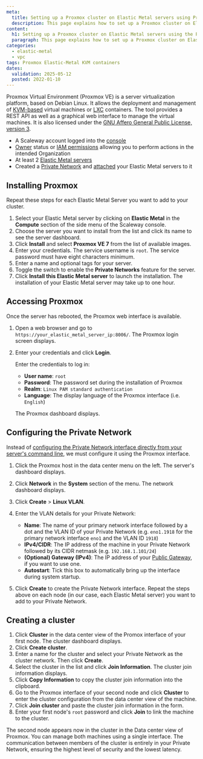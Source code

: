 ```yaml
---
meta:
  title: Setting up a Proxmox cluster on Elastic Metal servers using Private Networks
  description: This page explains how to set up a Proxmox cluster on Elastic Metal servers using the Private Networks feature
content:
  h1: Setting up a Proxmox cluster on Elastic Metal servers using the Private Networks feature
  paragraph: This page explains how to set up a Proxmox cluster on Elastic Metal servers using the Private Networks feature
categories:
  - elastic-metal
  - vpc
tags: Proxmox Elastic-Metal KVM containers
dates:
  validation: 2025-05-12
  posted: 2022-01-10
---
```


Proxmox Virtual Environment (Proxmox VE) is a server virtualization platform, based on Debian Linux. It allows the deployment and management of [KVM-based](https://www.linux-kvm.org/page/Main_Page) virtual machines or [LXC](https://linuxcontainers.org/) containers. The tool provides a REST API as well as a graphical web interface to manage the virtual machines. It is also licensed under the [GNU Affero General Public License, version 3](https://www.gnu.org/licenses/agpl-3.0.html).

<Macro id="requirements" />

- A Scaleway account logged into the [console](https://console.scaleway.com)
- [Owner](/iam/concepts/#owner) status or [IAM permissions](/iam/concepts/#permission) allowing you to perform actions in the intended Organization
- At least 2 [Elastic Metal servers](https://www.scaleway.com/en/dedibox/)
- Created a [Private Network](/elastic-metal/how-to/use-private-networks/) and [attached](/elastic-metal/how-to/use-private-networks/#how-to-attach-and-detach-elastic-metal-servers-to-a-private-network) your Elastic Metal servers to it

## Installing Proxmox

<Message type="note">
  Repeat these steps for each Elastic Metal Server you want to add to your cluster.
</Message>

1. Select your Elastic Metal server by clicking on **Elastic Metal** in the **Compute** section of the side menu of the Scaleway console.
2. Choose the server you want to install from the list and click its name to see the server dashboard.
3. Click **Install** and select **Proxmox VE 7** from the list of available images.
    <Lightbox src="scaleway-proxmox-image.webp" alt="" />
4. Enter your credentials. The service username is `root`. The service password must have eight characters minimum.
5. Enter a name and optional tags for your server.
6. Toggle the switch to enable the **Private Networks** feature for the server.
7. Click **Install this Elastic Metal server** to launch the installation.
    <Message type="note">
      The installation of your Elastic Metal server may take up to one hour.
    </Message>

## Accessing Proxmox

Once the server has rebooted, the Proxmox web interface is available.

1. Open a web browser and go to `https://your_elastic_metal_server_ip:8006/`. The Proxmox login screen displays.
2. Enter your credentials and click **Login**.

    Enter the credentials to log in:

      - **User name**: `root`
      - **Password**: The password set during the installation of Proxmox
      - **Realm**: `Linux PAM standard authentication`
      - **Language**: The display language of the Proxmox interface (i.e. `English`)

    The Proxmox dashboard displays.

## Configuring the Private Network

Instead of [configuring the Private Network interface directly from your server's command line](/elastic-metal/how-to/use-private-networks/#how-to-configure-the-network-interface-on-your-elastic-metal-server-for-private-networks), we must configure it using the Proxmox interface.

1. Click the Proxmox host in the data center menu on the left. The server's dashboard displays.
2. Click **Network** in the **System** section of the menu. The network dashboard displays.
3. Click **Create** > **Linux VLAN**.
    <Lightbox src="scaleway-proxmox-network-dashboard.webp" alt="" />
4. Enter the VLAN details for your Private Network:
    <Lightbox src="scaleway-proxmox-vlan-details.webp" alt="" />

    * **Name**: The name of your primary network interface followed by a dot and the VLAN ID of your Private Network (e.g. `eno1.1918` for the primary network interface `eno1` and the VLAN ID `1918`)
    * **IPv4/CIDR**: The IP address of the machine in your Private Network followed by its CIDR netmask (e.g. `192.168.1.101/24`)
    * **(Optional) Gateway (IPv4)**: The IP address of your [Public Gateway](/public-gateways/concepts/#public-gateway), if you want to use one.
    * **Autostart**: Tick this box to automatically bring up the interface during system startup.
5. Click **Create** to create the Private Network interface.
    <Message type="note">
      Repeat the steps above on each node (in our case, each Elastic Metal server) you want to add to your Private Network.
    </Message>

## Creating a cluster 

1. Click **Cluster** in the data center view of the Promox interface of your first node. The cluster dashboard displays.
    <Lightbox src="scaleway-proxmox-cluster-overview.webp" alt="" />
2. Click **Create cluster**.
3. Enter a name for the cluster and select your Private Network as the cluster network. Then click **Create**.
    <Lightbox src="scaleway-proxmox-create-cluster.webp" alt="" />
4. Select the cluster in the list and click **Join Information**. The cluster join information displays.
    <Lightbox src="scaleway-proxmox-cluster-list.webp" alt="" />
5. Click **Copy Information** to copy the cluster join information into the clipboard.
6. Go to the Proxmox interface of your second node and click **Cluster** to enter the cluster configuration from the data center view of the machine.
7. Click **Join cluster** and paste the cluster join information in the form.
8. Enter your first node's `root` password and click **Join** to link the machine to the cluster.
    <Lightbox src="scaleway-proxmox-join-cluster.webp" alt="" />

The second node appears now in the cluster in the Data center view of Proxmox. You can manage both machines using a single interface. The communication between members of the cluster is entirely in your Private Network, ensuring the highest level of security and the lowest latency.

<Lightbox src="scaleway-proxmox-cluster-created.webp" alt="" />
